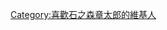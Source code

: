 {{Userbox-r
  |border-c = #000000
  |border-s = 1
  |id-c     = #FFCC00
  |id-s     = 10
  |id-fc    = #FFFF00
  |info-c   = #ffff00
  |info-s   = 10
  |info-fc  = #000000
  |id       = {{lang|ja|石ノ森<br>章太郎}}
  |info     = 這個用戶喜歡'''[[石之森章太郎]]'''。
}}

[[Category:喜歡石之森章太郎的維基人]]
